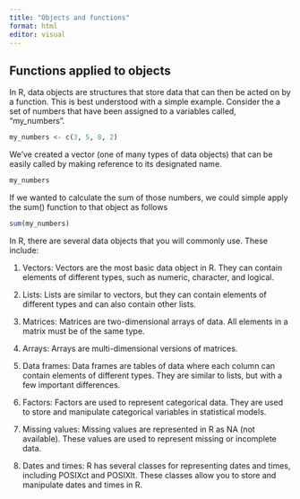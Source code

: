 ```yaml
---
title: "Objects and functions"
format: html
editor: visual
---
```


## Functions applied to objects

In R, data objects are structures that store data that can then be acted on by a function. This is best understood with a simple example. Consider the a set of numbers that have been assigned to a variables called, "my_numbers".

```r
my_numbers <- c(3, 5, 8, 2)
```

We've created a vector (one of many types of data objects) that can be easily called by making reference to its designated name.

```r
my_numbers
```

If we wanted to calculate the sum of those numbers, we could simple apply the sum() function to that object as follows

```r
sum(my_numbers)
```

In R, there are several data objects that you will commonly use. These include:

1.  Vectors: Vectors are the most basic data object in R. They can contain elements of different types, such as numeric, character, and logical.

2.  Lists: Lists are similar to vectors, but they can contain elements of different types and can also contain other lists.

3.  Matrices: Matrices are two-dimensional arrays of data. All elements in a matrix must be of the same type.

4.  Arrays: Arrays are multi-dimensional versions of matrices.

5.  Data frames: Data frames are tables of data where each column can contain elements of different types. They are similar to lists, but with a few important differences.

6.  Factors: Factors are used to represent categorical data. They are used to store and manipulate categorical variables in statistical models.

7.  Missing values: Missing values are represented in R as NA (not available). These values are used to represent missing or incomplete data.

8.  Dates and times: R has several classes for representing dates and times, including POSIXct and POSIXlt. These classes allow you to store and manipulate dates and times in R.
